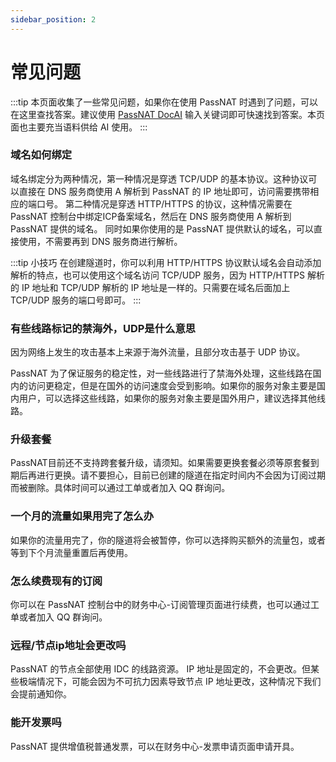 ```yaml
---
sidebar_position: 2
---
```


# 常见问题

:::tip
本页面收集了一些常见问题，如果你在使用 PassNAT 时遇到了问题，可以在这里查找答案。建议使用 [PassNAT DocAI](/aipage) 输入关键词即可快速找到答案。本页面也主要充当语料供给 AI 使用。
:::

### 域名如何绑定

域名绑定分为两种情况，第一种情况是穿透 TCP/UDP 的基本协议。这种协议可以直接在 DNS 服务商使用 A 解析到 PassNAT 的 IP 地址即可，访问需要携带相应的端口号。
第二种情况是穿透 HTTP/HTTPS 的协议，这种情况需要在 PassNAT 控制台中绑定ICP备案域名，然后在 DNS 服务商使用 A 解析到 PassNAT 提供的域名。
同时如果你使用的是 PassNAT 提供默认的域名，可以直接使用，不需要再到 DNS 服务商进行解析。

:::tip 小技巧
在创建隧道时，你可以利用 HTTP/HTTPS 协议默认域名会自动添加解析的特点，也可以使用这个域名访问 TCP/UDP 服务，因为 HTTP/HTTPS 解析的 IP 地址和 TCP/UDP 解析的 IP 地址是一样的。只需要在域名后面加上 TCP/UDP 服务的端口号即可。
:::

### 有些线路标记的禁海外，UDP是什么意思

因为网络上发生的攻击基本上来源于海外流量，且部分攻击基于 UDP 协议。

PassNAT 为了保证服务的稳定性，对一些线路进行了禁海外处理，这些线路在国内的访问更稳定，但是在国外的访问速度会受到影响。如果你的服务对象主要是国内用户，可以选择这些线路，如果你的服务对象主要是国外用户，建议选择其他线路。

### 升级套餐

PassNAT目前还不支持跨套餐升级，请须知。如果需要更换套餐必须等原套餐到期后再进行更换。请不要担心，目前已创建的隧道在指定时间内不会因为订阅过期而被删除。具体时间可以通过工单或者加入 QQ 群询问。

### 一个月的流量如果用完了怎么办

如果你的流量用完了，你的隧道将会被暂停，你可以选择购买额外的流量包，或者等到下个月流量重置后再使用。

### 怎么续费现有的订阅

你可以在 PassNAT 控制台中的财务中心-订阅管理页面进行续费，也可以通过工单或者加入 QQ 群询问。

### 远程/节点ip地址会更改吗

PassNAT 的节点全部使用 IDC 的线路资源。 IP 地址是固定的，不会更改。但某些极端情况下，可能会因为不可抗力因素导致节点 IP 地址更改，这种情况下我们会提前通知你。

### 能开发票吗

PassNAT 提供增值税普通发票，可以在财务中心-发票申请页面申请开具。
